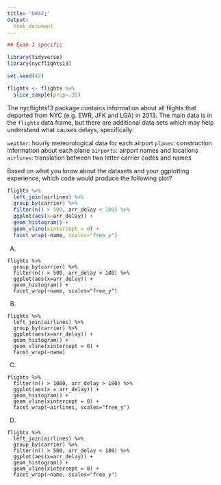 ```yaml
---
title: '&#32;'
output:
  html_document
---
```


```r
## Exam 1 specific

library(tidyverse)
library(nycflights13)

set.seed(42)

flights <- flights %>% 
  slice_sample(prop=.35)
```


The nycflights13 package contains information about all flights that departed from NYC (e.g. EWR, JFK and LGA) in 2013. The main data is in the `flights` data frame, but there are additional data sets which may help understand what causes delays, specifically:

`weather`: hourly meteorological data for each airport
`planes`: construction information about each plane
`airports`: airport names and locations
`airlines`: translation between two letter carrier codes and names

Based on what you know about the datasets and your ggplotting experience, which code would produce the following plot?

```r
flights %>%
  left_join(airlines) %>%
  group_by(carrier) %>%
  filter(n() > 500, arr_delay < 180) %>%
  ggplot(aes(x=arr_delay)) +
  geom_histogram() +
  geom_vline(xintercept = 0) +
  facet_wrap(~name, scales="free_y")
```


A)
```
flights %>%
  group_by(carrier) %>%
  filter(n() > 500, arr_delay < 180) %>%
  ggplot(aes(x=arr_delay)) +
  geom_histogram() +
  facet_wrap(~name, scales="free_y")
```
B)
```
flights %>%
  left_join(airlines) %>%
  group_by(carrier) %>%
  ggplot(aes(x=arr_delay)) +
  geom_histogram() +
  geom_vline(xintercept = 0) +
  facet_wrap(~name)
```
C)
```
flights %>%
  filter(n() > 1000, arr_delay > 180) %>%
  ggplot(aes(x = arr_delay)) +
  geom_histogram() +
  geom_vline(xintercept = 0) +
  facet_wrap(~airlines, scales="free_y")
```
D)
```
flights %>%
  left_join(airlines) %>%
  group_by(carrier) %>%
  filter(n() > 500, arr_delay < 180) %>%
  ggplot(aes(x=arr_delay)) +
  geom_histogram() +
  geom_vline(xintercept = 0) +
  facet_wrap(~name, scales="free_y")
```

